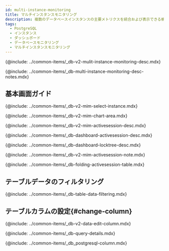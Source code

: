 ```yaml
---
id: multi-instance-monitoring
title: マルチインスタンスモニタリング
description: 複数のデータベースインスタンスの主要メトリクスを統合および表示できる機能を提供します。
tags:
  - PostgreSQL
  - インスタンス
  - ダッシュボード
  - データベースモニタリング
  - マルチインスタンスモニタリング
---
```



<Note product='PostgreSQL' link='../postgresql-v1/multi-instance-monitoring' />

<!-- 概要-->

{@include: ../common-items/_db-v2-mulit-instance-monitoring-desc.mdx}

{@include: ../common-items/_db-multi-instance-monitoring-desc-notes.mdx}

## 基本画面ガイド

<ProdImg img='db-multi-instance.png' desc='マルチインスタンス' />

<!-- 인스턴스 선택-->

{@include: ../common-items/_db-v2-mim-select-instance.mdx}

<!-- 차트영역-->

{@include: ../common-items/_db-v2-mim-chart-area.mdx}

{@include: ../common-items/_db-v2-mim-activesession-desc.mdx}

{@include: ../common-items/_db-dashboard-activesession-desc.mdx}

{@include: ../common-items/_db-dashboard-locktree-desc.mdx}

{@include: ../common-items/_db-v2-mim-activesession-note.mdx}

{@include: ../common-items/_db-folding-activesession-table.mdx}

## テーブルデータのフィルタリング

{@include: ../common-items/_db-table-data-filtering.mdx}

## テーブルカラムの設定{#change-column}

{@include: ../common-items/_db-v2-data-edit-column.mdx}

<!--쿼리 자세히 보기-->

{@include: ../common-items/_db-query-details.mdx}

<!-- 컬럼 정보 안내 -->

{@include: ../common-items/_db_postgresql-column.mdx}
